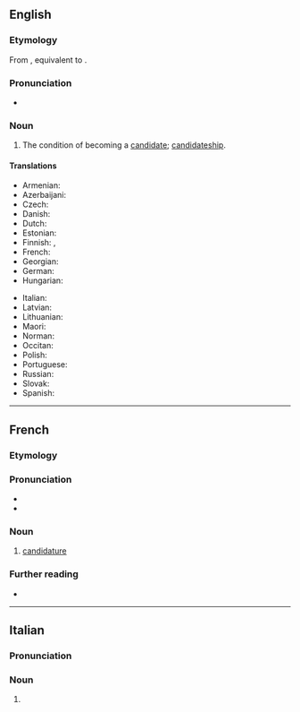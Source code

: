 ==English==

===Etymology===
From {{bor|en|fr|candidature}}, equivalent to {{af|en|candidate|-ure}}.

===Pronunciation===
* {{IPA|en|/ˈkændɪdətʃʊə(ɹ)/|/ˈkændɪdətʃə(ɹ)/|/ˈkændɪdətjʊə(ɹ)/}}

===Noun===
{{en-noun|~}}

# {{lb|en|UK|Australia}} The condition of becoming a [[candidate]]; [[candidateship]].

====Translations====
{{trans-top|the condition of becoming a candidate}}
* Armenian: {{t-needed|hy}}
* Azerbaijani: {{t|az|namizədlik}}
* Czech: {{t|cs|kandidatura|f}}
* Danish: {{t-needed|da}}
* Dutch: {{t+|nl|kandidatuur|f}}
* Estonian: {{t|et|kandidatuur}}
* Finnish: {{t+|fi|ehdokkuus}}, {{t|fi|kandidaattius}}
* French: {{t+|fr|candidature|f}}
* Georgian: {{t|ka|კანდიდატურა}}
* German: {{t+|de|Kandidatur|f}}
* Hungarian: {{t-needed|hu}}
{{trans-mid}}
* Italian: {{t+|it|candidatura|f}}
* Latvian: {{t|lv|kandidatūra|f}}
* Lithuanian: {{t-needed|lt}}
* Maori: {{t|mi|kaiwhakaurutanga}}
* Norman: {{t|nrf|candidatuthe|f}} {{qualifier|Jersey}}
* Occitan: {{t+|oc|candidatura|f}}
* Polish: {{t+|pl|kandydatura|f}}
* Portuguese: {{t|pt|candidatura|f}}
* Russian: {{t+|ru|кандидату́ра|f}}
* Slovak: {{t-needed|sk}}
* Spanish: {{t+|es|candidatura|f}}
{{trans-bottom}}

----

==French==

===Etymology===
{{suffix|fr|candidat|ure}}

===Pronunciation===
* {{fr-IPA}}
* {{audio|fr|LL-Q150 (fra)-Poslovitch-candidature.wav|Audio}}

===Noun===
{{fr-noun|f}}

# [[candidature#English|candidature]]

===Further reading===
* {{R:TLFi}}

----

==Italian==

===Pronunciation===
{{it-pr|candidatùre}}

===Noun===
{{head|it|noun form|g=f-p}}

# {{plural of|it|candidatura}}